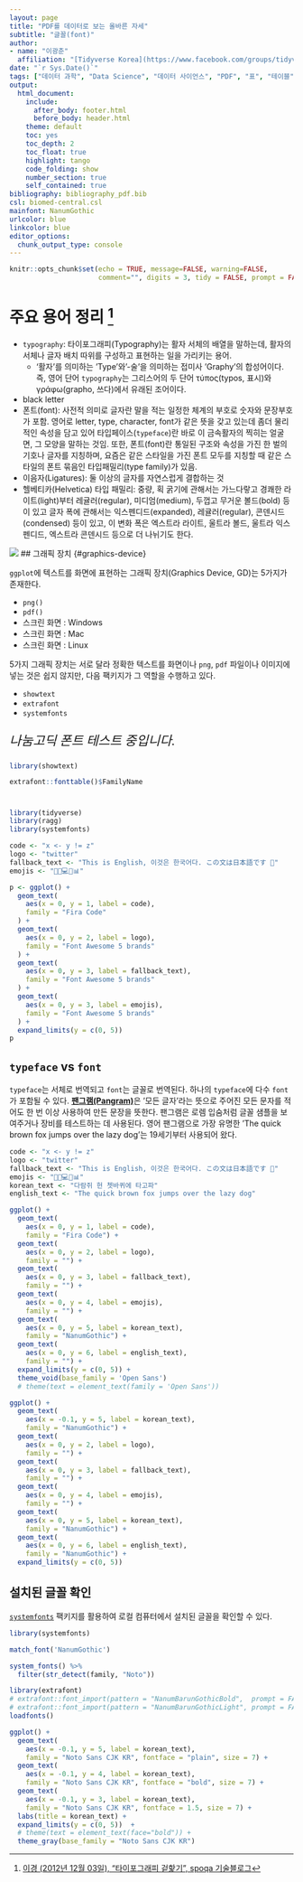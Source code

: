 ```yaml
---
layout: page
title: "PDF를 데이터로 보는 올바른 자세"
subtitle: "글꼴(font)"
author:
- name: "이광춘"
  affiliation: "[Tidyverse Korea](https://www.facebook.com/groups/tidyverse/)"
date: "`r Sys.Date()`"
tags: ["데이터 과학", "Data Science", "데이터 사이언스", "PDF", "표", "테이블", "table", "OCR"]
output:
  html_document: 
    include:
      after_body: footer.html
      before_body: header.html
    theme: default
    toc: yes
    toc_depth: 2
    toc_float: true
    highlight: tango
    code_folding: show
    number_section: true
    self_contained: true
bibliography: bibliography_pdf.bib
csl: biomed-central.csl
mainfont: NanumGothic
urlcolor: blue
linkcolor: blue
editor_options: 
  chunk_output_type: console
---
```




```r
knitr::opts_chunk$set(echo = TRUE, message=FALSE, warning=FALSE,
                      comment="", digits = 3, tidy = FALSE, prompt = FALSE, fig.align = 'center')

```

# 주요 용어 정리 [^spoqa-typography] {#glossary}

[^spoqa-typography]: [이경 (2012년 12월 03일), "타이포그래피 겉핥기", spoqa 기술블로그](https://spoqa.github.io/2012/12/03/Typography.html)

- `typography`: 타이포그래피(Typography)는 활자 서체의 배열을 말하는데, 활자의 서체나 글자 배치 따위를 구성하고 표현하는 일을 가리키는 용어.
    - '활자'를 의미하는 'Type'와 '-술'을 의미하는 접미사 'Graphy'의 합성어이다. 즉, 영어 단어 `typography`는 그리스어의 두 단어 τύπος(typos, 표시)와 γράφω(grapho, 쓰다)에서 유래된 조어이다.
- black letter     
- 폰트(font): 사전적 의미로 글자란 말을 적는 일정한 체계의 부호로 숫자와 문장부호가 포함. 영어로 letter, type, character, font가 같은 뜻을 갖고 있는데 좀더 물리적인 속성을 담고 있어 타입페이스(`typeface`)란 바로 이 금속활자의 찍히는 얼굴 면, 그 모양을 말하는 것임. 또한, 폰트(font)란 통일된 구조와 속성을 가진 한 벌의 기호나 글자를 지칭하며, 요즘은 같은 스타일을 가진 폰트 모두를 지칭할 때 같은 스타일의 폰트 묶음인 타입패밀리(type family)가 있음.
- 이음자(Ligatures): 둘 이상의 글자를 자연스럽게 결합하는 것
- 헬베티카(Helvetica) 타입 패밀리: 중량, 획 굵기에 관해서는 가느다랗고 경쾌한 라이트(light)부터 레귤러(regular), 미디엄(medium), 두껍고 무거운 볼드(bold) 등이 있고 글자 폭에 관해서는 익스펜디드(expanded), 레귤러(regular), 콘덴시드(condensed) 등이 있고, 이 변화 폭은 엑스트라 라이트, 울트라 볼드, 울트라 익스펜디드, 엑스트라 콘덴시드 등으로 더 나뉘기도 한다.

![](fig/typography.png)
## 그래픽 장치 {#graphics-device}

`ggplot`에 텍스트를 화면에 표현하는 그래픽 장치(Graphics Device, GD)는 5가지가 존재한다.

- `png()` 
- `pdf()`
- 스크린 화면 : Windows
- 스크린 화면 : Mac 
- 스크린 화면 : Linux

5가지 그래픽 장치는 서로 달라 정확한 텍스트를 화면이나 `png`, `pdf` 파일이나 이미지에 넣는 것은 쉽지 않지만, 다음 팩키지가 그 역할을 수행하고 있다.

- `showtext`
- `extrafont`
- `systemfonts`

<p style="font-family: Nanum Pen Script; font-size:17pt; font-style:italic">
    나눔고딕 폰트 테스트 중입니다.
</p>

```r
library(showtext)

extrafont::fonttable()$FamilyName
```

#


```r
library(tidyverse)
library(ragg)
library(systemfonts)

code <- "x <- y != z"
logo <- "twitter"
fallback_text <- "This is English, 이것은 한국어다. この文は日本語です 🚀"
emojis <- "👩🏾💻🔥📊"

p <- ggplot() + 
  geom_text(
    aes(x = 0, y = 1, label = code), 
    family = "Fira Code"
  ) + 
  geom_text(
    aes(x = 0, y = 2, label = logo), 
    family = "Font Awesome 5 brands"
  ) + 
  geom_text(
    aes(x = 0, y = 3, label = fallback_text), 
    family = "Font Awesome 5 brands"
  ) + 
  geom_text(
    aes(x = 0, y = 3, label = emojis), 
    family = "Font Awesome 5 brands"
  ) + 
  expand_limits(y = c(0, 5))
p
```

## `typeface` vs `font` {#typeface-vs-font}

`typeface`는 서체로 번역되고 `font`는 글꼴로 번역된다. 하나의 `typeface`에 다수 `font`가 포함될 수 있다.
[**팬그램(Pangram)**](https://ko.wikipedia.org/wiki/팬그램)은 '모든 글자'라는 뜻으로 주어진 모든 문자를 적어도 한 번 이상 사용하여 만든 문장을 뜻한다. 팬그램은 로렘 입숨처럼 글꼴 샘플을 보여주거나 장비를 테스트하는 데 사용된다. 영어 팬그램으로 가장 유명한 ‘The quick brown fox jumps over the lazy dog’는 19세기부터 사용되어 왔다. 

```r
code <- "x <- y != z"
logo <- "twitter"
fallback_text <- "This is English, 이것은 한국어다. この文は日本語です 🚀"
emojis <- "👩🏾💻🔥📊"
korean_text <- "다람쥐 헌 쳇바퀴에 타고파"
english_text <- "The quick brown fox jumps over the lazy dog"

ggplot() + 
  geom_text(
    aes(x = 0, y = 1, label = code), 
    family = "Fira Code") + 
  geom_text(
    aes(x = 0, y = 2, label = logo), 
    family = "") + 
  geom_text(
    aes(x = 0, y = 3, label = fallback_text), 
    family = "") + 
  geom_text(
    aes(x = 0, y = 4, label = emojis), 
    family = "") + 
  geom_text(
    aes(x = 0, y = 5, label = korean_text), 
    family = "NanumGothic") + 
  geom_text(
    aes(x = 0, y = 6, label = english_text), 
    family = "") + 
  expand_limits(y = c(0, 5)) +
  theme_void(base_family = 'Open Sans')
  # theme(text = element_text(family = 'Open Sans'))
```

```r
ggplot() + 
  geom_text(
    aes(x = -0.1, y = 5, label = korean_text), 
    family = "NanumGothic") + 
  geom_text(
    aes(x = 0, y = 2, label = logo), 
    family = "") + 
  geom_text(
    aes(x = 0, y = 3, label = fallback_text), 
    family = "") + 
  geom_text(
    aes(x = 0, y = 4, label = emojis), 
    family = "") + 
  geom_text(
    aes(x = 0, y = 5, label = korean_text), 
    family = "NanumGothic") + 
  geom_text(
    aes(x = 0, y = 6, label = english_text), 
    family = "NanumGothic") + 
  expand_limits(y = c(0, 5)) 
```



## 설치된 글꼴 확인 {#check-fonts}

[`systemfonts`](https://github.com/r-lib/systemfonts) 팩키지를 활용하여 로컬 컴퓨터에서 설치된 글꼴을 확인할 수 있다. 

```r
library(systemfonts)

match_font('NanumGothic')

system_fonts() %>% 
  filter(str_detect(family, "Noto"))
```

```r
library(extrafont)
# extrafont::font_import(pattern = "NanumBarunGothicBold",  prompt = FALSE)
# extrafont::font_import(pattern = "NanumBarunGothicLight", prompt = FALSE)
loadfonts()

ggplot() + 
  geom_text(
    aes(x = -0.1, y = 5, label = korean_text),
    family = "Noto Sans CJK KR", fontface = "plain", size = 7) + 
  geom_text(
    aes(x = -0.1, y = 4, label = korean_text),
    family = "Noto Sans CJK KR", fontface = "bold", size = 7) + 
  geom_text(
    aes(x = -0.1, y = 3, label = korean_text),
    family = "Noto Sans CJK KR", fontface = 1.5, size = 7) + 
  labs(title = korean_text) +
  expand_limits(y = c(0, 5))  +
  # theme(text = element_text(face="bold")) +
  theme_gray(base_family = "Noto Sans CJK KR")
```

